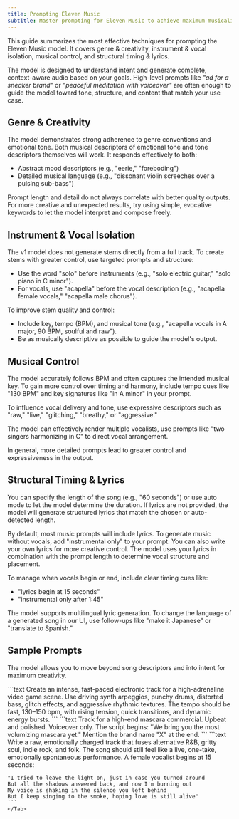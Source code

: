 ```yaml
---
title: Prompting Eleven Music
subtitle: Master prompting for Eleven Music to achieve maximum musicality and control.
---
```


This guide summarizes the most effective techniques for prompting the Eleven Music model. It covers genre & creativity, instrument & vocal isolation, musical control, and structural timing & lyrics.

The model is designed to understand intent and generate complete, context-aware audio based on your goals. High-level prompts like _"ad for a sneaker brand"_ or _"peaceful meditation with voiceover"_ are often enough to guide the model toward tone, structure, and content that match your use case.

## Genre & Creativity

The model demonstrates strong adherence to genre conventions and emotional tone. Both musical descriptors of emotional tone and tone descriptors themselves will work. It responds effectively to both:

- Abstract mood descriptors (e.g., "eerie," "foreboding")
- Detailed musical language (e.g., "dissonant violin screeches over a pulsing sub-bass")

Prompt length and detail do not always correlate with better quality outputs. For more creative and unexpected results, try using simple, evocative keywords to let the model interpret and compose freely.

## Instrument & Vocal Isolation

The v1 model does not generate stems directly from a full track. To create stems with greater control, use targeted prompts and structure:

- Use the word "solo" before instruments (e.g., "solo electric guitar," "solo piano in C minor").
- For vocals, use "acapella" before the vocal description (e.g., "acapella female vocals," "acapella male chorus").

To improve stem quality and control:

- Include key, tempo (BPM), and musical tone (e.g., "acapella vocals in A major, 90 BPM, soulful and raw").
- Be as musically descriptive as possible to guide the model's output.

## Musical Control

The model accurately follows BPM and often captures the intended musical key. To gain more control over timing and harmony, include tempo cues like "130 BPM" and key signatures like "in A minor" in your prompt.

To influence vocal delivery and tone, use expressive descriptors such as "raw," "live," "glitching," "breathy," or "aggressive."

The model can effectively render multiple vocalists, use prompts like "two singers harmonizing in C" to direct vocal arrangement.

In general, more detailed prompts lead to greater control and expressiveness in the output.

## Structural Timing & Lyrics

You can specify the length of the song (e.g., "60 seconds") or use auto mode to let the model determine the duration. If lyrics are not provided, the model will generate structured lyrics that match the chosen or auto-detected length.

By default, most music prompts will include lyrics. To generate music without vocals, add "instrumental only" to your prompt. You can also write your own lyrics for more creative control. The model uses your lyrics in combination with the prompt length to determine vocal structure and placement.

To manage when vocals begin or end, include clear timing cues like:

- "lyrics begin at 15 seconds"
- "instrumental only after 1:45"

The model supports multilingual lyric generation. To change the language of a generated song in our UI, use follow-ups like "make it Japanese" or "translate to Spanish."

## Sample Prompts

The model allows you to move beyond song descriptors and into intent for maximum creativity.

<Tabs>
    <Tab title="Video Game with Musical Control">
    ```text
    Create an intense, fast-paced electronic track for a high-adrenaline video game scene.
    Use driving synth arpeggios, punchy drums, distorted bass, glitch effects, and
    aggressive rhythmic textures. The tempo should be fast, 130–150 bpm, with rising tension,
    quick transitions, and dynamic energy bursts.
    ```
    </Tab>
    <Tab title="Mascara Audio Ad Creative">
    ```text
    Track for a high-end mascara commercial. Upbeat and polished. Voiceover only.
    The script begins: "We bring you the most volumizing mascara yet." Mention the brand
    name "X" at the end.
    ```
    </Tab>
    <Tab title="Live Indie Rock Performance">
    ```text
    Write a raw, emotionally charged track that fuses alternative R&B, gritty soul, indie rock,
    and folk. The song should still feel like a live, one-take, emotionally spontaneous
    performance. A female vocalist begins at 15 seconds:

    "I tried to leave the light on, just in case you turned around
    But all the shadows answered back, and now I'm burning out
    My voice is shaking in the silence you left behind
    But I keep singing to the smoke, hoping love is still alive"
    ```
    </Tab>

</Tabs>
